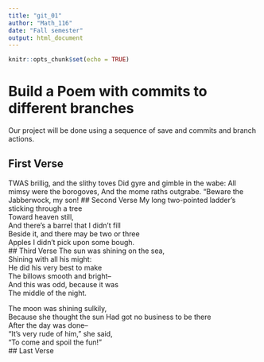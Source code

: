 ---
title: "git_01"
author: "Math_116"
date: "Fall semester"
output: html_document
---

```{r setup, include=FALSE}
knitr::opts_chunk$set(echo = TRUE)
```
# Build a Poem with commits to different branches
Our project will be done using a sequence of save and commits and branch actions.
<!-- Do not modify or change any text in "!--" bracketed areas such as this --- these are instructions to
you, if you change any of this the git program will notice it and compromise your git merging strategy !-->

## First Verse 
<!--Put the first five lines of a poem by Lewis Carrol in this section!-->
TWAS brillig, and the slithy toves
Did gyre and gimble in the wabe:
All mimsy were the borogoves,
And the mome raths outgrabe.
 "Beware the Jabberwock, my son!
## Second Verse
<!--Put the first five lines of a poem by Robert Frost here!-->
My long two-pointed ladder's sticking through a tree     
Toward heaven still,      
And there's a barrel that I didn't fill       
Beside it, and there may be two or three      
Apples I didn't pick upon some bough.       
## Third Verse
<!--Put the first two verses of The Walrus and the Carpenter here!-->
The sun was shining on the sea,       
Shining with all his might:        
He did his very best to make        
The billows smooth and bright--      
And this was odd, because it was      
The middle of the night.        
       
The moon was shining sulkily,       
Because she thought the sun
Had got no business to be there       
After the day was done--        
"It's very rude of him," she said,      
"To come and spoil the fun!"      
## Last Verse
<!--Put a short poem of your choice 8-20 lines,here!-->

